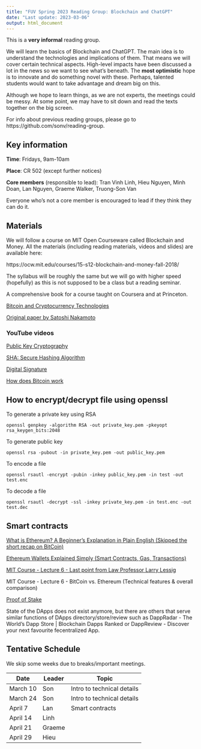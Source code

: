 ```yaml
---
title: "FUV Spring 2023 Reading Group: Blockchain and ChatGPT"
date: "Last update: 2023-03-06"
output: html_document
---
```



This is a **very informal** reading group.

We will learn the basics of Blockchain and ChatGPT.
The main idea is to understand the technologies and implications of them.
That means we will cover certain technical aspects.
High-level impacts have been discussed a lot in the news so we want to see what's
beneath.
The **most optimistic** hope is to innovate and do something novel with these.
Perhaps, talented students would want to take advantage and dream big on this.

Although we hope to learn things, as we are not experts, the meetings could be
messy. At some point, we may have to sit down and read the texts together on the big screen.

For info about previous reading groups, please go to https://github.com/sonv/reading-group.

## Key information

**Time**: Fridays, 9am-10am

**Place**: CR 502 (except further notices)

**Core members** (responsible to lead):  Tran Vinh Linh, Hieu Nguyen, Minh Doan, Lan Nguyen, Graeme Walker, Truong-Son Van

Everyone who's not a core member is encouraged to lead if they think they can 
do it.


## Materials

We will follow a course on MIT Open Courseware called Blockchain and Money.
All the materials (including reading materials, videos and slides) are available here:

https://ocw.mit.edu/courses/15-s12-blockchain-and-money-fall-2018/

The syllabus will be roughly the same but we will go with higher speed (hopefully)
as this is not supposed to be a class but a reading seminar.

A comprehensive book for a course taught on Coursera and at Princeton.

[Bitcoin and Cryptocurrency Technologies](https://bitcoinbook.cs.princeton.edu/)


[Original paper by Satoshi Nakamoto](https://bitcoin.org/bitcoin.pdf)

### YouTube videos

[Public Key Cryptography](https://youtu.be/GSIDS_lvRv4)

[SHA: Secure Hashing Algorithm](https://youtu.be/DMtFhACPnTY)

[Digital Signature](https://youtu.be/s22eJ1eVLTU)

[How does Bitcoin work](https://youtu.be/bBC-nXj3Ng4)


## How to encrypt/decrypt file using openssl

To generate a private key using RSA

    openssl genpkey -algorithm RSA -out private_key.pem -pkeyopt rsa_keygen_bits:2048

To generate public key

    openssl rsa -pubout -in private_key.pem -out public_key.pem

To encode a file

    openssl rsautl -encrypt -pubin -inkey public_key.pem -in test -out test.enc

To decode a file
    
    openssl rsautl -decrypt -ssl -inkey private_key.pem -in test.enc -out test.dec


## Smart contracts

[What is Ethereum? A Beginner's Explanation in Plain English (Skipped the short recap on BitCoin)](https://www.youtube.com/watch?t=85&v=jxLkbJozKbY)

[Ethereum Wallets Explained Simply (Smart Contracts, Gas, Transactions)](https://www.youtube.com/watch?v=qLZ1IoezucE)

[MIT Course - Lecture 6 - Last point from Law Professor Larry Lessig](https://www.youtube.com/watch?v=JPkgJwJHYSc)

MIT Course - Lecture 6 - BitCoin vs. Ethereum (Technical features & overall comparison)

[Proof of Stake](https://www.youtube.com/watch?v=M3EFi_POhps)

State of the DApps does not exist anymore, but there are others that serve similar functions of DApps directory/store/review such as 
DappRadar - The World’s Dapp Store | Blockchain Dapps Ranked or DappReview - Discover your next favourite fecentralized App.


## Tentative Schedule

We skip some weeks due to breaks/important meetings.

| Date     | Leader | Topic                      |
| -------- | ------ | -------------------------- |
| March 10 | Son    | Intro to technical details |
| March 24 | Son    | Intro to technical details |
| April 7  | Lan    | Smart contracts            |
| April 14 | Linh   |                            |
| April 21 | Graeme |                            |
| April 29 | Hieu   |                            |

